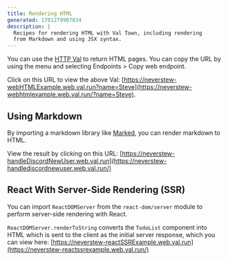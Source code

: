 ```yaml
---
title: Rendering HTML
generated: 1701279907834
description: |
  Recipes for rendering HTML with Val Town, including rendering
  from Markdown and using JSX syntax.
---
```



You can use the [HTTP Val](/types/http) to return HTML pages. You can copy the
URL by using the menu and selecting Endpoints > Copy web endpoint.

<Val url="https://www.val.town/embed/neverstew.webHTMLExample" />

Click on this URL to view the above Val:
[https://neverstew-webHTMLExample.web.val.run?name=Steve](https://neverstew-webhtmlexample.web.val.run/?name=Steve).

## Using Markdown

By importing a markdown library like
[Marked](https://github.com/markedjs/marked), you can render markdown to HTML.

<Val url="https://www.val.town/embed/neverstew.markdownExample" />

View the result by clicking on this URL:
[https://neverstew-handleDiscordNewUser.web.val.run](https://neverstew-handlediscordnewuser.web.val.run/)

## React With Server-Side Rendering (SSR)

You can import `ReactDOMServer` from the `react-dom/server` module to perform
server-side rendering with React.

<Val url="https://www.val.town/embed/neverstew.reactSSRExample" />

`ReactDOMServer.renderToString` converts the `TodoList` component into HTML
which is sent to the client as the initial server response, which you can view
here:
[https://neverstew-reactSSRExample.web.val.run](https://neverstew-reactssrexample.web.val.run/)
